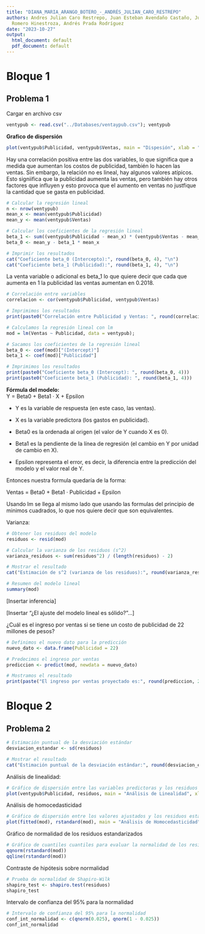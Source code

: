 ```yaml
---
title: "DIANA_MARIA_ARANGO_BOTERO_-_ANDRÉS_JULIAN_CARO_RESTREPO"
authors: Andres Julian Caro Restrepo, Juan Esteban Avendaño Castaño, Julian Andrés
  Romero Hinestroza, Andrés Prada Rodríguez
date: "2023-10-27"
output:
  html_document: default
  pdf_document: default
---
```


# Bloque 1

## Problema 1

Cargar en archivo csv

```r
ventypub <- read.csv("../Databases/ventaypub.csv"); ventypub
```

**Grafico de dispersión**

```r
plot(ventypub$Publicidad, ventypub$Ventas, main = "Dispesión", xlab = "Publicidad", ylab = "Ventas")
```

Hay una correlación positiva entre las dos variables, lo que significa que a medida que aumentan los costos de publicidad, también lo hacen las ventas. Sin embargo, la relación no es lineal, hay algunos valores atípicos. Esto signiifica que la publicidad aumenta las ventas, pero también hay otros factores que influyen y esto provoca que el aumento en ventas no justfique la cantidad que se gasta en publicidad.

```r
# Calcular la regresión lineal
n <- nrow(ventypub)
mean_x <- mean(ventypub$Publicidad)
mean_y <- mean(ventypub$Ventas)

# Calcular los coeficientes de la regresión lineal
beta_1 <- sum((ventypub$Publicidad - mean_x) * (ventypub$Ventas - mean_y)) / sum((ventypub$Publicidad - mean_x)^2)
beta_0 <- mean_y - beta_1 * mean_x

# Imprimir los resultados
cat("Coeficiente beta_0 (Intercepto):", round(beta_0, 4), "\n")
cat("Coeficiente beta_1 (Publicidad):", round(beta_1, 4), "\n")
```

La venta variable o adicional es beta_1 lo que quiere decir que cada que aumenta en 1 la publicidad las ventas aumentan en 0.2018.

```r
# Correlación entre variables
correlacion <- cor(ventypub$Publicidad, ventypub$Ventas)

# Imprimimos los resultados
print(paste0("Correlación entre Publicidad y Ventas: ", round(correlacion, 4)))
```

```r
# Calculamos la regresión lineal con lm
mod = lm(Ventas ~ Publicidad, data = ventypub);

# Sacamos los coeficientes de la regresión lineal
beta_0 <- coef(mod)["(Intercept)"]
beta_1 <- coef(mod)["Publicidad"]

# Imprimimos los resultados
print(paste0("Coeficiente beta_0 (Intercept): ", round(beta_0, 4)))
print(paste0("Coeficiente beta_1 (Publicidad): ", round(beta_1, 4)))
```

**Fórmula del modelo:**\
Y = Beta0 + Beta1 · X + Epsilon

-   Y es la variable de respuesta (en este caso, las ventas).

-   X es la variable predictora (los gastos en publicidad).

-   Beta0 es la ordenada al origen (el valor de Y cuando X es 0).

-   Beta1​ es la pendiente de la línea de regresión (el cambio en Y por unidad de cambio en X).

-   Epsilon representa el error, es decir, la diferencia entre la predicción del modelo y el valor real de Y.

Entonces nuestra formula quedaría de la forma:

Ventas = Beta0​ + Beta1 ​⋅ Publicidad + Epsilon

Usando lm se llega al mismo lado que usando las formulas del principio de minimos cuadrados, lo que nos quiere decir que son equivalentes.

Varianza:

```r
# Obtener los residuos del modelo
residuos <- resid(mod)

# Calcular la varianza de los residuos (s^2)
varianza_residuos <- sum(residuos^2) / (length(residuos) - 2)

# Mostrar el resultado
cat("Estimación de s^2 (varianza de los residuos):", round(varianza_residuos, 2), "\n")
```

```r
# Resumen del modelo lineal
summary(mod)
```

[Insertar inferencia]

[Insertar "¿El ajuste del modelo lineal es sólido?"...]

¿Cuál es el ingreso por ventas si se tiene un costo de publicidad de 22 millones de pesos?

```r
# Definimos el nuevo dato para la predicción
nuevo_dato <- data.frame(Publicidad = 22)

# Predecimos el ingreso por ventas
prediccion <- predict(mod, newdata = nuevo_dato)

# Mostramos el resultado
print(paste("El ingreso por ventas proyectado es:", round(prediccion, 2), "millones de pesos"))
```

# Bloque 2

## Problema 2

```r
# Estimación puntual de la desviación estándar
desviacion_estandar <- sd(residuos)

# Mostrar el resultado
cat("Estimación puntual de la desviación estándar:", round(desviacion_estandar, 2), "\n")
```

Análisis de linealidad:

```r
# Gráfico de dispersión entre las variables predictoras y los residuos
plot(ventypub$Publicidad, residuos, main = "Análisis de Linealidad", xlab = "Publicidad", ylab = "Residuos")
```

Análisis de homocedasticidad

```r
# Gráfico de dispersión entre los valores ajustados y los residuos estandarizados
plot(fitted(mod), rstandard(mod), main = "Análisis de Homocedasticidad", xlab = "Valores Ajustados", ylab = "Residuos Estandarizados")
```

Gráfico de normalidad de los residuos estandarizados

```r
# Gráfico de cuantiles cuantiles para evaluar la normalidad de los residuos estandarizados
qqnorm(rstandard(mod))
qqline(rstandard(mod))
```

Contraste de hipótesis sobre normalidad

```r
# Prueba de normalidad de Shapiro-Wilk
shapiro_test <- shapiro.test(residuos)
shapiro_test
```

Intervalo de confianza del 95% para la normalidad

```r
# Intervalo de confianza del 95% para la normalidad
conf_int_normalidad <- c(qnorm(0.025), qnorm(1 - 0.025))
conf_int_normalidad
```
